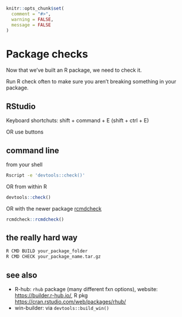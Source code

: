 ```r
knitr::opts_chunk$set(
  comment = "#>",
  warning = FALSE,
  message = FALSE
)
```


# Package checks {#package-checks}

Now that we've built an R package, we need to check it. 

Run R check often to make sure you 
aren't breaking something in your package. 

## RStudio

Keyboard shortchuts: shift + command + E (shift + ctrl + E)

OR use buttons

## command line

from your shell

```sh
Rscript -e 'devtools::check()'
```

OR from within R

```r
devtools::check()
```

OR with the newer package [rcmdcheck](https://github.com/r-lib/rcmdcheck)

```r
rcmdcheck::rcmdcheck()
```

## the really hard way

```sh
R CMD BUILD your_package_folder
R CMD CHECK your_package_name.tar.gz
```

## see also

* R-hub: `rhub` package (many different fxn options), website: <https://builder.r-hub.io/>, R pkg <https://cran.rstudio.com/web/packages/rhub/>
* win-builder: via `devtools::build_win()`
